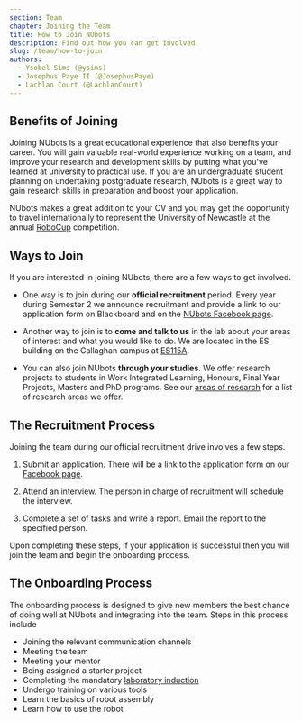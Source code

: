 ```yaml
---
section: Team
chapter: Joining the Team
title: How to Join NUbots
description: Find out how you can get involved.
slug: /team/how-to-join
authors:
  - Ysobel Sims (@ysims)
  - Josephus Paye II (@JosephusPaye)
  - Lachlan Court (@LachlanCourt)
---
```


## Benefits of Joining

Joining NUbots is a great educational experience that also benefits your career. You will gain valuable real-world experience working on a team, and improve your research and development skills by putting what you've learned at university to practical use. If you are an undergraduate student planning on undertaking postgraduate research, NUbots is a great way to gain research skills in preparation and boost your application.

NUbots makes a great addition to your CV and you may get the opportunity to travel internationally to represent the University of Newcastle at the annual [RoboCup](/team/robocup) competition.

## Ways to Join

If you are interested in joining NUbots, there are a few ways to get involved.

- One way is to join during our **official recruitment** period. Every year during Semester 2 we announce recruitment and provide a link to our application form on Blackboard and on the [NUbots Facebook page](https://www.facebook.com/NubotsRobotics/).

- Another way to join is to **come and talk to us** in the lab about your areas of interest and what you would like to do. We are located in the ES building on the Callaghan campus at [ES115A](https://studentvip.com.au/newcastle/newcastle/maps/99668).

- You can also join NUbots **through your studies**. We offer research projects to students in Work Integrated Learning, Honours, Final Year Projects, Masters and PhD programs. See our [areas of research](/team/areas-of-research) for a list of research areas we offer.

## The Recruitment Process

Joining the team during our official recruitment drive involves a few steps.

1. Submit an application. There will be a link to the application form on our [Facebook page](https://www.facebook.com/NubotsRobotics/).

2. Attend an interview. The person in charge of recruitment will schedule the interview.

3. Complete a set of tasks and write a report. Email the report to the specified person.

Upon completing these steps, if your application is successful then you will join the team and begin the onboarding process.

## The Onboarding Process

The onboarding process is designed to give new members the best chance of doing well at NUbots and integrating into the team. Steps in this process include

- Joining the relevant communication channels
- Meeting the team
- Meeting your mentor
- Being assigned a starter project
- Completing the mandatory [laboratory induction](/team/induction)
- Undergo training on various tools
- Learn the basics of robot assembly
- Learn how to use the robot
